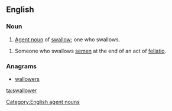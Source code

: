 ==English==

===Noun===
{{en-noun}}

# [[agent noun|Agent noun]] of [[swallow]]; one who swallows.

[[Category:English agent nouns]]
# {{lb|en|vulgar|slang}} Someone who swallows [[semen]] at the end of an act of [[fellatio]].

===Anagrams===
* [[wallowers#English|wallowers]]

[[ta:swallower]]